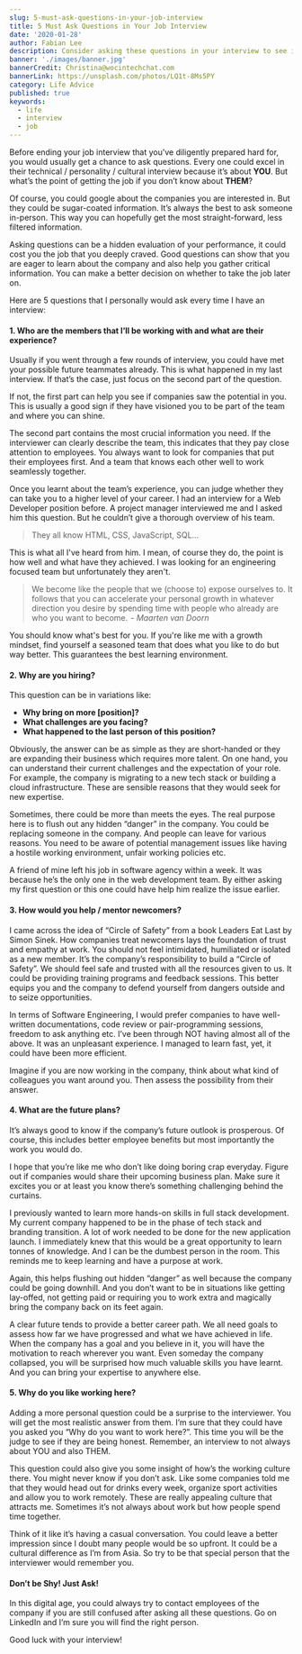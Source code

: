 ```yaml
---
slug: 5-must-ask-questions-in-your-job-interview
title: 5 Must Ask Questions in Your Job Interview
date: '2020-01-28'
author: Fabian Lee
description: Consider asking these questions in your interview to see if the job fits you.
banner: './images/banner.jpg'
bannerCredit: Christina@wocintechchat.com
bannerLink: https://unsplash.com/photos/LQ1t-8Ms5PY
category: Life Advice
published: true
keywords:
  - life
  - interview
  - job
---
```


Before ending your job interview that you’ve diligently prepared hard for, you would usually get a chance to ask questions. Every one could excel in their technical / personality / cultural interview because it’s about **YOU**. But what’s the point of getting the job if you don’t know about **THEM**?

Of course, you could google about the companies you are interested in. But they could be sugar-coated information. It’s always the best to ask someone in-person. This way you can hopefully get the most straight-forward, less filtered information.

Asking questions can be a hidden evaluation of your performance, it could cost you the job that you deeply craved. Good questions can show that you are eager to learn about the company and also help you gather critical information. You can make a better decision on whether to take the job later on.

Here are 5 questions that I personally would ask every time I have an interview:

#### 1. Who are the members that I’ll be working with and what are their experience?

Usually if you went through a few rounds of interview, you could have met your possible future teammates already. This is what happened in my last interview. If that’s the case, just focus on the second part of the question.

If not, the first part can help you see if companies saw the potential in you. This is usually a good sign if they have visioned you to be part of the team and where you can shine.

The second part contains the most crucial information you need. If the interviewer can clearly describe the team, this indicates that they pay close attention to employees. You always want to look for companies that put their employees first. And a team that knows each other well to work seamlessly together.

Once you learnt about the team’s experience, you can judge whether they can take you to a higher level of your career. I had an interview for a Web Developer position before. A project manager interviewed me and I asked him this question. But he couldn’t give a thorough overview of his team.

> They all know HTML, CSS, JavaScript, SQL...

This is what all I've heard from him. I mean, of course they do, the point is how well and what have they achieved. I was looking for an engineering focused team but unfortunately they aren't.

> We become like the people that we (choose to) expose ourselves to. It follows that you can accelerate your personal growth in whatever direction you desire by spending time with people who already are who you want to become.  - _Maarten van Doorn_

You should know what's best for you. If you're like me with a growth mindset, find yourself a seasoned team that does what you like to do but way better. This guarantees the best learning environment.

#### 2. Why are you hiring?
This question can be in variations like:

* **Why bring on more \[position\]?**
* **What challenges are you facing?**
* **What happened to the last person of this position?**

Obviously, the answer can be as simple as they are short-handed or they are expanding their business which requires more talent. On one hand, you can understand their current challenges and the expectation of your role. For example, the company is migrating to a new tech stack or building a cloud infrastructure. These are sensible reasons that they would seek for new expertise.

Sometimes, there could be more than meets the eyes. The real purpose here is to flush out any hidden “danger” in the company. You could be replacing someone in the company. And people can leave for various reasons. You need to be aware of potential management issues like having a hostile working environment, unfair working policies etc.

A friend of mine left his job in software agency within a week. It was because he’s the only one in the web development team. By either asking my first question or this one could have help him realize the issue earlier.

#### 3. How would you help / mentor newcomers?
I came across the idea of “Circle of Safety” from a book Leaders Eat Last by Simon Sinek. How companies treat newcomers lays the foundation of trust and empathy at work. You should not feel intimidated, humiliated or isolated as a new member. It’s the company’s responsibility to build a “Circle of Safety”. We should feel safe and trusted with all the resources given to us. It could be providing training programs and feedback sessions. This better equips you and the company to defend yourself from dangers outside and to seize opportunities.

In terms of Software Engineering, I would prefer companies to have well-written documentations, code review or pair-programming sessions, freedom to ask anything etc. I’ve been through NOT having almost all of the above. It was an unpleasant experience. I managed to learn fast, yet, it could have been more efficient.

Imagine if you are now working in the company, think about what kind of colleagues you want around you. Then assess the possibility from their answer.

#### 4. What are the future plans?
It’s always good to know if the company’s future outlook is prosperous. Of course, this includes better employee benefits but most importantly the work you would do.

I hope that you’re like me who don’t like doing boring crap everyday. Figure out if companies would share their upcoming business plan. Make sure it excites you or at least you know there’s something challenging behind the curtains.

I previously wanted to learn more hands-on skills in full stack development. My current company happened to be in the phase of tech stack and branding transition. A lot of work needed to be done for the new application launch. I immediately knew that this would be a great opportunity to learn tonnes of knowledge. And I can be the dumbest person in the room. This reminds me to keep learning and have a purpose at work.

Again, this helps flushing out hidden “danger” as well because the company could be going downhill. And you don’t want to be in situations like getting lay-offed, not getting paid or requiring you to work extra and magically bring the company back on its feet again.

A clear future tends to provide a better career path. We all need goals to assess how far we have progressed and what we have achieved in life. When the company has a goal and you believe in it, you will have the motivation to reach wherever you want. Even someday the company collapsed, you will be surprised how much valuable skills you have learnt. And you can bring your expertise to anywhere else.

#### 5. Why do you like working here?
Adding a more personal question could be a surprise to the interviewer. You will get the most realistic answer from them. I’m sure that they could have you asked you “Why do you want to work here?”. This time you will be the judge to see if they are being honest. Remember, an interview to not always about YOU and also THEM.

This question could also give you some insight of how’s the working culture there. You might never know if you don’t ask. Like some companies told me that they would head out for drinks every week, organize sport activities and allow you to work remotely. These are really appealing culture that attracts me. Sometimes it’s not always about work but how people spend time together.

Think of it like it’s having a casual conversation. You could leave a better impression since I doubt many people would be so upfront. It could be a cultural difference as I’m from Asia. So try to be that special person that the interviewer would remember you.

#### Don’t be Shy! Just Ask!

In this digital age, you could always try to contact employees of the company if you are still confused after asking all these questions. Go on LinkedIn and I’m sure you will find the right person.

Good luck with your interview!